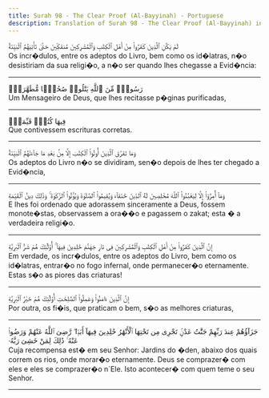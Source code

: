 ```yaml
---
title: Surah 98 - The Clear Proof (Al-Bayyinah) - Portuguese
description: Translation of Surah 98 - The Clear Proof (Al-Bayyinah) in Portuguese
---
```





<Aside type="quran" title="1">
لَمْ يَكُنِ ٱلَّذِينَ كَفَرُوا۟ مِنْ أَهْلِ ٱلْكِتَٰبِ وَٱلْمُشْرِكِينَ مُنفَكِّينَ حَتَّىٰ تَأْتِيَهُمُ ٱلْبَيِّنَةُ
</Aside>

<Aside type="reference" title="1">
Os incr�dulos, entre os adeptos do Livro, bem como os id�latras, n�o desistiriam da sua religi�o, a n�o ser quando lhes chegasse a Evid�ncia:
</Aside>

---

<Aside type="quran" title="2">
رَسُولٌۭ مِّنَ ٱللَّهِ يَتْلُوا۟ صُحُفًۭا مُّطَهَّرَةًۭ
</Aside>

<Aside type="reference" title="2">
Um Mensageiro de Deus, que lhes recitasse p�ginas purificadas,
</Aside>

---

<Aside type="quran" title="3">
فِيهَا كُتُبٌۭ قَيِّمَةٌۭ
</Aside>

<Aside type="reference" title="3">
Que contivessem escrituras corretas.
</Aside>

---

<Aside type="quran" title="4">
وَمَا تَفَرَّقَ ٱلَّذِينَ أُوتُوا۟ ٱلْكِتَٰبَ إِلَّا مِنۢ بَعْدِ مَا جَآءَتْهُمُ ٱلْبَيِّنَةُ
</Aside>

<Aside type="reference" title="4">
Os adeptos do Livro n�o se dividiram, sen�o depois de lhes ter chegado a Evid�ncia,
</Aside>

---

<Aside type="quran" title="5">
وَمَآ أُمِرُوٓا۟ إِلَّا لِيَعْبُدُوا۟ ٱللَّهَ مُخْلِصِينَ لَهُ ٱلدِّينَ حُنَفَآءَ وَيُقِيمُوا۟ ٱلصَّلَوٰةَ وَيُؤْتُوا۟ ٱلزَّكَوٰةَ ۚ وَذَٰلِكَ دِينُ ٱلْقَيِّمَةِ
</Aside>

<Aside type="reference" title="5">
E lhes foi ordenado que adorassem sinceramente a Deus, fossem monote�stas, observassem a ora��o e pagassem o zakat; esta � a verdadeira religi�o.
</Aside>

---

<Aside type="quran" title="6">
إِنَّ ٱلَّذِينَ كَفَرُوا۟ مِنْ أَهْلِ ٱلْكِتَٰبِ وَٱلْمُشْرِكِينَ فِى نَارِ جَهَنَّمَ خَٰلِدِينَ فِيهَآ ۚ أُو۟لَٰٓئِكَ هُمْ شَرُّ ٱلْبَرِيَّةِ
</Aside>

<Aside type="reference" title="6">
Em verdade, os incr�dulos, entre os adeptos do Livro, bem como os id�latras, entrar�o no fogo infernal, onde permanecer�o eternamente. Estas s�o as piores das criaturas!
</Aside>

---

<Aside type="quran" title="7">
إِنَّ ٱلَّذِينَ ءَامَنُوا۟ وَعَمِلُوا۟ ٱلصَّٰلِحَٰتِ أُو۟لَٰٓئِكَ هُمْ خَيْرُ ٱلْبَرِيَّةِ
</Aside>

<Aside type="reference" title="7">
Por outra, os fi�is, que praticam o bem, s�o as melhores criaturas,
</Aside>

---

<Aside type="quran" title="8">
جَزَآؤُهُمْ عِندَ رَبِّهِمْ جَنَّٰتُ عَدْنٍۢ تَجْرِى مِن تَحْتِهَا ٱلْأَنْهَٰرُ خَٰلِدِينَ فِيهَآ أَبَدًۭا ۖ رَّضِىَ ٱللَّهُ عَنْهُمْ وَرَضُوا۟ عَنْهُ ۚ ذَٰلِكَ لِمَنْ خَشِىَ رَبَّهُۥ
</Aside>

<Aside type="reference" title="8">
Cuja recompensa est� em seu Senhor: Jardins do �den, abaixo dos quais correm os rios, onde morar�o eternamente. Deus se comprazer� com eles e eles se comprazer�o n´Ele. Isto acontecer� com quem teme o seu Senhor.
</Aside>

---

